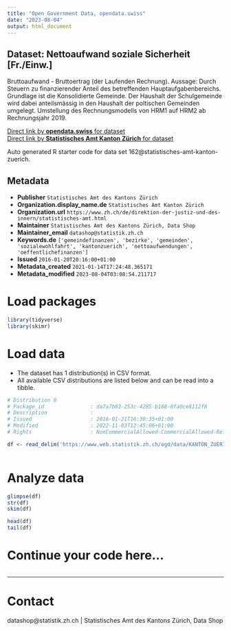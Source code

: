 ```yaml
---
title: "Open Government Data, opendata.swiss"
date: "2023-08-04"
output: html_document
---
```


## Dataset: Nettoaufwand soziale Sicherheit [Fr./Einw.]

Bruttoaufwand - Bruttoertrag (der Laufenden Rechnung). Aussage: Durch Steuern zu finanzierender Anteil des betreffenden Hauptaufgabenbereichs. Grundlage ist die Konsolidierte Gemeinde. Der Haushalt der Schulgemeinde wird dabei anteilsmässig in den Haushalt der poltischen Gemeinden umgelegt. Umstellung des Rechnungsmodells von HRM1 auf HRM2 ab Rechnungsjahr 2019.

[Direct link by **opendata.swiss** for dataset](https://opendata.swiss/de/dataset/nettoaufwand-soziale-sicherheit-fr-einw)<br>
[Direct link by **Statistisches Amt Kanton Zürich** for dataset](https://www.zh.ch/de/politik-staat/gemeinden/gemeindeportraet.html)

Auto generated R starter code for data set 162@statistisches-amt-kanton-zuerich.

## Metadata

- **Publisher** `Statistisches Amt des Kantons Zürich`
- **Organization.display_name.de** `Statistisches Amt Kanton Zürich`
- **Organization.url** `https://www.zh.ch/de/direktion-der-justiz-und-des-innern/statistisches-amt.html`
- **Maintainer** `Statistisches Amt des Kantons Zürich, Data Shop`
- **Maintainer_email** `datashop@statistik.zh.ch`
- **Keywords.de** `['gemeindefinanzen', 'bezirke', 'gemeinden', 'sozialewohlfahrt', 'kantonzuerich', 'nettoaufwendungen', 'oeffentlichefinanzen']`
- **Issued** `2016-01-20T20:16:00+01:00`
- **Metadata_created** `2021-01-14T17:24:48.365171`
- **Metadata_modified** `2023-08-04T03:08:54.211717`


# Load packages

```r

library(tidyverse)
library(skimr)

```

# Load data

-   The dataset has 1 distribution(s) in CSV format.
-   All available CSV distributions are listed below and can be read into a tibble.

```r

# Distribution 0
# Package_id               : da7a7b03-253c-4285-b188-0fa0ce8112f8
# Description              : 
# Issued                   : 2016-01-21T16:30:35+01:00
# Modified                 : 2022-11-03T12:45:06+01:00
# Rights                   : NonCommercialAllowed-CommercialAllowed-ReferenceRequired

df <- read_delim('https://www.web.statistik.zh.ch/ogd/data/KANTON_ZUERICH_426.csv')



```

# Analyze data

```r

glimpse(df)
str(df)
skim(df)

head(df)
tail(df)

```

# Continue your code here...

```r

```

------------------------------------------------------------------------

# Contact

datashop@statistik.zh.ch | Statistisches Amt des Kantons Zürich, Data Shop
